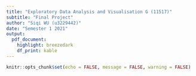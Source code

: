 ```yaml
---
title: "Exploratory Data Analysis and Visualisation G (11517)"
subtitle: "Final Project"
author: "Siqi WU (u3229442)"
date: "Semester 1 2021"
output:
  pdf_document:
    highlight: breezedark
    df_print: kable
---
```


```r
knitr::opts_chunk$set(echo = FALSE, message = FALSE, warning = FALSE)
```



